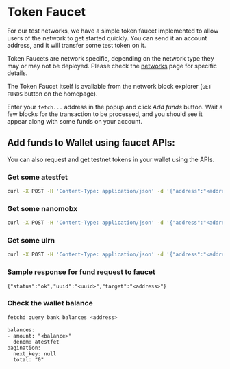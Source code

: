 # Token Faucet

For our test networks, we have a simple token faucet implemented to allow users of the network to get started quickly. You can send it an account address, and it will transfer some test token on it.

Token Faucets are network specific, depending on the network type they may or may not be deployed. Please check the [networks](../live-networks/) page for specific details.

The Token Faucet itself is available from the network block explorer (`GET FUNDS` button on the homepage).

Enter your `fetch...` address in the popup and click *Add funds* button. Wait a few blocks for the transaction to be processed, and you should see it appear along with some funds on your account.

## Add funds to Wallet using faucet APIs:

You can also request and get testnet tokens in your wallet using the APIs.

### Get some atestfet

```bash
curl -X POST -H 'Content-Type: application/json' -d '{"address":"<address>"}' https://faucet-dorado.fetch.ai/api/v3/claims
```

### Get some nanomobx

```bash
curl -X POST -H 'Content-Type: application/json' -d '{"address":"<address>"}' https://faucet-mobx-dorado.fetch.ai/api/v3/claims
```

### Get some ulrn

```bash
curl -X POST -H 'Content-Type: application/json' -d '{"address":"<address>"}' https://faucet-lrn-dorado.fetch.ai/api/v3/claims
```

### Sample response for fund request to faucet

```text
{"status":"ok","uuid":"<uuid>","target":"<address>"}
```

### Check the wallet balance

```bash
fetchd query bank balances <address>
```

```text
balances:
- amount: "<balance>"
  denom: atestfet
pagination:
  next_key: null
  total: "0"
```
